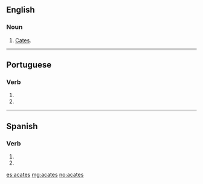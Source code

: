==English==

===Noun===
{{en-plural noun}}

# {{context|obsolete|lang=en}} [[cates|Cates]].

----

==Portuguese==

===Verb===
{{head|pt|verb form}}

# {{conjugation of|acatar||2|s|present|subjunctive|lang=pt}}
# {{conjugation of|acatar||2|s|negative|imperative|lang=pt}}

----

==Spanish==

===Verb===
{{es-verb-form|acatar}}

# {{es-verb form of|ending=ar|mood=imperative|sense=negative|pers=2|formal=no|number=singular|acatar}}
# {{es-verb form of|ending=ar|mood=subjunctive|tense=present|pers=2|formal=no|number=singular|acatar}}

[[es:acates]]
[[mg:acates]]
[[no:acates]]